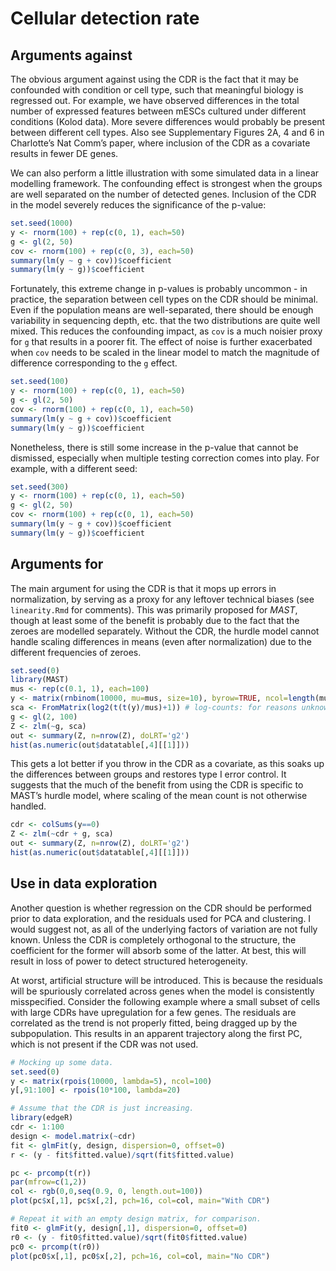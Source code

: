 # Cellular detection rate

## Arguments against

The obvious argument against using the CDR is the fact that it may be confounded with condition or cell type, such that meaningful biology is regressed out.
For example, we have observed differences in the total number of expressed features between mESCs cultured under different conditions (Kolod data).
More severe differences would probably be present between different cell types.
Also see Supplementary Figures 2A, 4 and 6 in Charlotte's Nat Comm's paper, where inclusion of the CDR as a covariate results in fewer DE genes.

We can also perform a little illustration with some simulated data in a linear modelling framework.
The confounding effect is strongest when the groups are well separated on the number of detected genes.
Inclusion of the CDR in the model severely reduces the significance of the p-value:

```r
set.seed(1000)
y <- rnorm(100) + rep(c(0, 1), each=50)
g <- gl(2, 50)
cov <- rnorm(100) + rep(c(0, 3), each=50)
summary(lm(y ~ g + cov))$coefficient
summary(lm(y ~ g))$coefficient
```

Fortunately, this extreme change in p-values is probably uncommon - in practice, the separation between cell types on the CDR should be minimal.
Even if the population means are well-separated, there should be enough variability in sequencing depth, etc. that the two distributions are quite well mixed.
This reduces the confounding impact, as `cov` is a much noisier proxy for `g` that results in a poorer fit.
The effect of noise is further exacerbated when `cov` needs to be scaled in the linear model to match the magnitude of difference corresponding to the `g` effect.

```r
set.seed(100)
y <- rnorm(100) + rep(c(0, 1), each=50)
g <- gl(2, 50)
cov <- rnorm(100) + rep(c(0, 1), each=50)
summary(lm(y ~ g + cov))$coefficient
summary(lm(y ~ g))$coefficient
```

Nonetheless, there is still some increase in the p-value that cannot be dismissed, especially when multiple testing correction comes into play.
For example, with a different seed:

```r
set.seed(300)
y <- rnorm(100) + rep(c(0, 1), each=50)
g <- gl(2, 50) 
cov <- rnorm(100) + rep(c(0, 1), each=50)
summary(lm(y ~ g + cov))$coefficient
summary(lm(y ~ g))$coefficient
```

## Arguments for

The main argument for using the CDR is that it mops up errors in normalization, by serving as a proxy for any leftover technical biases (see `linearity.Rmd` for comments).
This was primarily proposed for _MAST_, though at least some of the benefit is probably due to the fact that the zeroes are modelled separately.
Without the CDR, the hurdle model cannot handle scaling differences in means (even after normalization) due to the different frequencies of zeroes.

```r
set.seed(0)
library(MAST)
mus <- rep(c(0.1, 1), each=100)
y <- matrix(rnbinom(10000, mu=mus, size=10), byrow=TRUE, ncol=length(mus))
sca <- FromMatrix(log2(t(t(y)/mus)+1)) # log-counts: for reasons unknown to me, log-CPMs don't work.
g <- gl(2, 100)
Z <- zlm(~g, sca)
out <- summary(Z, n=nrow(Z), doLRT='g2')
hist(as.numeric(out$datatable[,4][[1]]))
```

This gets a lot better if you throw in the CDR as a covariate, as this soaks up the differences between groups and restores type I error control.
It suggests that the much of the benefit from using the CDR is specific to MAST's hurdle model, where scaling of the mean count is not otherwise handled.

```r
cdr <- colSums(y==0)
Z <- zlm(~cdr + g, sca)
out <- summary(Z, n=nrow(Z), doLRT='g2')
hist(as.numeric(out$datatable[,4][[1]]))
```

## Use in data exploration

Another question is whether regression on the CDR should be performed prior to data exploration, and the residuals used for PCA and clustering.
I would suggest not, as all of the underlying factors of variation are not fully known.
Unless the CDR is completely orthogonal to the structure, the coefficient for the former will absorb some of the latter.
At best, this will result in loss of power to detect structured heterogeneity.

At worst, artificial structure will be introduced. 
This is because the residuals will be spuriously correlated across genes when the model is consistently misspecified.
Consider the following example where a small subset of cells with large CDRs have upregulation for a few genes.
The residuals are correlated as the trend is not properly fitted, being dragged up by the subpopulation.
This results in an apparent trajectory along the first PC, which is not present if the CDR was not used.

```r
# Mocking up some data.
set.seed(0)
y <- matrix(rpois(10000, lambda=5), ncol=100)
y[,91:100] <- rpois(10*100, lambda=20)

# Assume that the CDR is just increasing.
library(edgeR)
cdr <- 1:100
design <- model.matrix(~cdr)
fit <- glmFit(y, design, dispersion=0, offset=0)
r <- (y - fit$fitted.value)/sqrt(fit$fitted.value)

pc <- prcomp(t(r))
par(mfrow=c(1,2))
col <- rgb(0,0,seq(0.9, 0, length.out=100))
plot(pc$x[,1], pc$x[,2], pch=16, col=col, main="With CDR")

# Repeat it with an empty design matrix, for comparison.
fit0 <- glmFit(y, design[,1], dispersion=0, offset=0)
r0 <- (y - fit0$fitted.value)/sqrt(fit0$fitted.value)
pc0 <- prcomp(t(r0))
plot(pc0$x[,1], pc0$x[,2], pch=16, col=col, main="No CDR")
```
